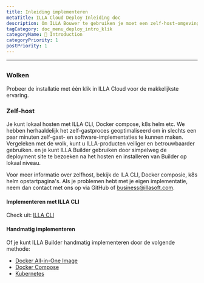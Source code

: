 ```yaml
---
title: Inleiding implementeren
metaTitle: ILLA Cloud Deploy Inleiding doc
description: Om ILLA Bouwer te gebruiken je moet een zelf-host-omgeving lokaal instellen of gebruik ILLA Cloud om het build-proces over te slaan en snel ILLA-producten te gebruiken.
tagCategory: doc_menu_deploy_intro_klik
categoryName: 👋 Introduction
categoryPriority: 1
postPriority: 1
---
```


* * *

## <Heading hidden>Implementeer introductie</Heading>

### Wolken

Probeer de installatie met één klik in ILLA Cloud voor de makkelijkste ervaring.

### Zelf-host

Je kunt lokaal hosten met ILLA CLI, Docker compose, k8s helm etc. We hebben herhaaldelijk het zelf-gastproces geoptimaliseerd om in slechts een paar minuten zelf-gast- en software-implementaties te kunnen maken. Vergeleken met de wolk, kunt u ILLA-producten veiliger en betrouwbaarder gebruiken. en je kunt ILLA Builder gebruiken door simpelweg de deployment site te bezoeken na het hosten en installeren van Builder op lokaal niveau.

Voor meer informatie over zelfhost, bekijk de ILA CLI, Docker composie, k8s helm opstartpagina's.
Als je problemen hebt met je eigen implementatie, neem dan contact met ons op via GitHub of business@illasoft.com.

#### Implementeren met ILLA CLI

Check uit: [ILLA CLI](https://www.illacloud.com/docs/illa-cli)

#### Handmatig implementeren

Of je kunt ILLA Builder handmatig implementeren door de volgende methode:

-   [Docker All-in-One Image](https://github.com/illacloud/deploy-illa-manually/blob/main/docker/README.md)
-   [Docker Compose](https://github.com/illacloud/deploy-illa-manually/blob/main/docker-compose/README.md)
-   [Kubernetes](https://github.com/illacloud/deploy-illa-manually/blob/kubernetes/README.md)
